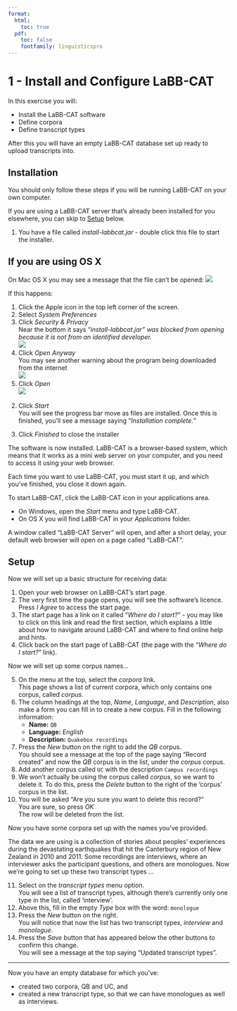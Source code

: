 ```yaml
---
format:
  html:
    toc: true
  pdf: 
    toc: false
    fontfamily: linguisticspro
---
```

# 1 - Install and Configure LaBB-CAT

In this exercise you will:

-   Install the LaBB-CAT software
-   Define corpora
-   Define transcript types

After this you will have an empty LaBB-CAT database set up ready to
upload transcripts into.

## Installation

You should only follow these steps if you will be running LaBB-CAT on your own computer.

If you are using a LaBB-CAT server that's already been installed for you elsewhere, you can skip to [Setup] below.

(@) You have a file called *install-labbcat.jar* - double click this
    file to start the installer.

:::{.callout-tip collapse=true}
## If you are using OS X
On Mac OS X you may see a message that the file can't be opened:
![](install-labbcat-OSX-warning.png)

If this happens:

1.  Click the Apple icon in the top left corner of the screen.
2.  Select *System Preferences*
3.  Click *Security & Privacy*\
    Near the bottom it says "*install-labbcat.jar" was blocked
    from opening because it is not from an identified developer.*\
    ![](install-labbcat-OSX-open-anyway.png)
4.  Click *Open Anyway*\
    You may see another warning about the program being downloaded
    from the internet\
    ![](install-labbcat-OSX-open.png)
5.  Click *Open*\
    *![](install-labbcat.png)* 
:::

(@)  Click *Start*\
    You will see the progress bar move as files are installed. Once this
    is finished, you'll see a message saying "*Installation complete.*"
3.  Click *Finished* to close the installer

The software is now installed. LaBB-CAT is a browser-based system, which
means that it works as a mini web server on your computer, and you need
to access it using your web browser.

Each time you want to use LaBB-CAT, you must start it up, and which
you've finished, you close it down again.

To start LaBB-CAT, click the LaBB-CAT icon in your applications area.

-   On Windows, open the *Start* menu and type LaBB-CAT.
-   On OS X you will find LaBB-CAT in your *Applications* folder.

A window called "LaBB-CAT Server" will open, and after a short delay,
your default web browser will open on a page called "LaBB-CAT".

## Setup {#sec-setup}

Now we will set up a basic structure for receiving data:

1.  Open your web browser on LaBB-CAT's start page.
2.  The very first time the page opens, you will see the software's
    licence. Press *I Agree* to access the start page.
3.  The start page has a link on it called "*Where do I start?*" - you
    may like to click on this link and read the first section, which
    explains a little about how to navigate around LaBB-CAT and where to
    find online help and hints.
4.  Click back on the start page of LaBB-CAT (the page with the "*Where
    do I start?*" link).

Now we will set up some corpus names...

5.  On the menu at the top, select the *corpora* link.\
    This page shows a list of current corpora, which only contains one
    corpus, called *corpus*.
6.  The column headings at the top, *Name*, *Language*, and
    *Description*, also make a form you can fill in to create a new
    corpus. Fill in the following information:
    -   **Name:** `QB`
    -   **Language:** *English*
    -   **Description:** `Quakebox recordings`
7.  Press the *New* button on the right to add the *QB* corpus.\
    You should see a message at the top of the page saying "Record
    created" and now the *QB* corpus is in the list, under the *corpus*
    corpus.
8.  Add another corpus called `UC` with the description `Campus recordings`
9.  We won't actually be using the corpus called *corpus*, so we want
    to delete it. To do this, press the *Delete* button to the right of
    the 'corpus' corpus in the list.
10. You will be asked "Are you sure you want to delete this record?"\
    You are sure, so press *OK*\
    The row will be deleted from the list.

Now you have some corpora set up with the names you've provided.

The data we are using is a collection of stories about peoples'
experiences during the devastating earthquakes that hit the
Canterbury region of New Zealand in 2010 and 2011. Some recordings
are interviews, where an interviewer asks the participant questions,
and others are monologues. Now we're going to set up these two
transcript types ...

11. Select on the *transcript types* menu option.\
    You will see a list of transcript types, although there's currently
    only one type in the list, called 'interview'.
12. Above this, fill in the empty *Type* box with the word: `monologue`
13. Press the *New* button on the right.\
    You will notice that now the list has two transcript types,
    *interview* and *monologue*.
14. Press the *Save* button that has appeared below the other buttons to
    confirm this change.\
    You will see a message at the top saying "Updated transcript types".

---

Now you have an empty database for which you've:

-   created two corpora, QB and UC, and
-   created a new transcript type, so that we can have monologues as
    well as interviews.
